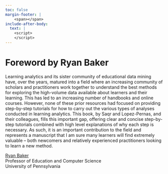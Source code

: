```yaml
---
toc: false
margin-footer: |
    <span></span>
include-after-body:
  text: |
    <script>
    </script>
---
```

# Foreword by Ryan Baker {.unnumbered}

Learning analytics and its sister community of educational data mining have, over the years, matured into a field where an increasing community of scholars and practitioners work together to understand the best methods for exploring the high-volume data available about learners and their learning. This has led to an increasing number of handbooks and online courses. However, none of these prior resources had focused on providing step-by-step tutorials for how to carry out the various types of analyses conducted in learning analytics. This book, by Saqr and Lopez-Pernas, and their colleagues, fills this important gap, offering clear and concise step-by-step tutorials combined with high level explanations of why each step is necessary. As such, it is an important contribution to the field and represents a manuscript that I am sure many learners will find extremely valuable -- both newcomers and relatively experienced practitioners looking to learn a new method.

<a href="https://learninganalytics.upenn.edu/ryanbaker/">Ryan Baker</a><br/>
Professor of Education and Computer Science <br/>
University of Pennsylvania <br/>
